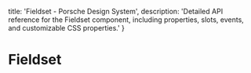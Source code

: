 
  title: 'Fieldset - Porsche Design System',
  description: 'Detailed API reference for the Fieldset component, including properties, slots, events, and customizable CSS properties.'
}

# Fieldset <ComponentStatus tagName="p-fieldset"></ComponentStatus>

<ComponentApi tagName="p-fieldset" />